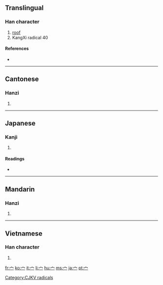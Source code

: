 {{also|冖}}

==Translingual==
{{stroke order|type=animate}}

===Han character===
{{Han char|rn=40|rad=宀|as=00|sn=3|four=|canj=戈月 (IB), X戈月 (XIB)}}

# [[roof]]
# KangXi radical 40

====References====
* {{Han ref|kx=0281.110|dkj=07054|dj=0551.110|hdz=20909.130|uh=5B80|ud=23424}}

----

==Cantonese==

===Hanzi===
{{yue-hanzi|jyut=[[min4]]|y=[[min4]]}}

# {{defn|Cantonese|sort=宀00}}

----

==Japanese==

===Kanji===
{{ja-kanji|grade=9|rs=宀00宀}}

# {{defn|Japanese|sort=宀00}}

====Readings====
* {{ja-readings|on=[[べん]] (ben), [[めん]] (men)|kun=[[やね]] (yane), [[いえ]] (ie)}}

----

==Mandarin==

===Hanzi===
{{cmn-hanzi|pin=[[mián]] ([[mian2]])|wg=mien<sup>2</sup>}}

# {{defn|Mandarin|sort=宀00}}

----

==Vietnamese==

===Han character===
{{vi-hantu|[[miên]]|rs=宀00}}

# {{defn|Vietnamese|sort=宀00}}

[[Category:CJKV radicals]]

[[fr:宀]]
[[ko:宀]]
[[it:宀]]
[[li:宀]]
[[hu:宀]]
[[ms:宀]]
[[ja:宀]]
[[pt:宀]]
